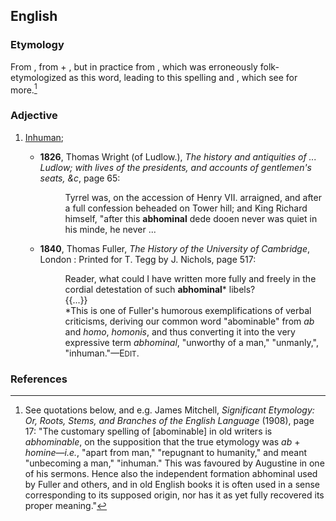 ==English==

===Etymology===
From {{der|en|la|abhominalis}}, from {{m|la|ab||away from}} + {{m|la|homo|hominis|man}}, but in practice from {{m+|en|abominable}}, which was erroneously folk-etymologized as this word, leading to this spelling and {{m|en|abhominable}}, which see for more.<ref>See quotations below, and e.g. James Mitchell, ''Significant Etymology: Or, Roots, Stems, and Branches of the English Language'' (1908), page 17: "The customary spelling of [abominable] in old writers is ''abhominable'', on the supposition that the true etymology was ''ab'' + ''homine''—''i.e.'', "apart from man," "repugnant to humanity," and meant "unbecoming a man," "inhuman." This was favoured by Augustine in one of his sermons. Hence also the independent formation abhominal used by Fuller and others, and  in old English books it is often used in a sense corresponding to its supposed  origin, nor has it as yet fully recovered its proper meaning."</ref>

===Adjective===
{{en-adj}}

# {{term-label|en|obsolete}} [[inhuman|Inhuman]]; {{obsolete form of|en|abominable|nocap=1}}
#* '''1826''', Thomas Wright (of Ludlow.), ''The history and antiquities of ... Ludlow; with lives of the presidents, and accounts of gentlemen's seats, &c'', page 65:
#*: Tyrrel was, on the accession of Henry VII.  arraigned, and after a full confession beheaded on Tower hill; and King Richard himself, &quot;after this '''abhominal''' dede dooen never was quiet in his minde, he never&nbsp;...
#* '''1840''', Thomas Fuller, ''The History of the University of Cambridge'', London : Printed for T. Tegg by J. Nichols, page 517:
#*: Reader, what could I have written more fully and freely in the cordial detestation of such '''abhominal'''* libels?
#*: {{...}}
#*: *This is one of Fuller's humorous exemplifications of verbal criticisms, deriving our common word "abominable" from ''ab'' and ''homo'', ''homonis'', and thus converting it into the very expressive term ''abhominal'', "unworthy of a man," "unmanly,", "inhuman."—E<small>DIT</small>.

===References===
<references/>